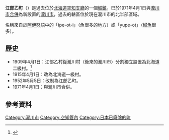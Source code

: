 {{日本町村 (廢除)
| 自治體名=江部乙
| 町村=町
| 町村章=
| 日文原名=江部乙町
| 平假名=えべおつちょう
| 羅馬字拼音=Ebeotsu-chō
| 都道府縣=北海道
| 廢除時間=1971年4月1日
| 廢除理由=[[新設合併|新設合併]]
| 廢除時處置=瀧川市、'''江部乙町''' → [[瀧川市|瀧川市]]
| 現在自治體=泷川市
| 支廳=空知支廳
| 郡=空知郡
| 編號=
| 面積=63.981
| 邊界未定=
| 人口=7,570
| 統計時間=1970年
| 自治體=[[瀧川市|瀧川市]]、[[深川市|深川市]]、[[赤平市|赤平市]]、[[妹背牛町|妹背牛町]]、[[雨龍町|雨龍町]]、[[新十津川町|新十津川町]]
| 樹=
| 花=
| 鳥=
| 其他象徵物=
| 其他象徵=
| 郵遞區號=
| 所在地=空知郡江部乙町西12丁目3−7
| 電話號碼=
| 外部連結=
| 經度=東經141度56分25秒
| 緯度=北緯43度37分32秒
| 地圖=
| 註記=人口：[http://www.city.takikawa.hokkaido.jp/mpsdata/web/6317/ikkatu.pdf 瀧川市官方網頁]
}}
'''江部乙町'''（{{jpn|j=江部乙町|hg=えべおつちょう|rm=Ebeotsu chō|f=y}}）是過去位於[[北海道|北海道]][[空知支廳|空知支廳]]的一個[[城鎮|城鎮]]。已於1971年4月1日與[[瀧川市|瀧川市]][[市町村合併|合併]]為新設置的[[瀧川市|瀧川市]]，過去的轄區位於現在瀧川市的北半部區域。

名稱來自於[[阿伊努語|阿伊努語]]中的「ipe-ot-i」（魚很多的地方）或「yupe-ot」（[[鱘魚|鱘魚]]很多）。

==歷史==
* 1909年4月1日：江部乙村從瀧川村（後來的瀧川市）分割獨立設置為北海道二級村。<ref>{{Cite web|url=http://homepage1.nifty.com/ishato/tiri/sityoson/01hokkai/01_hokkai11.htm#sorati |title=市町村的變遷 - 北海道［道央・道南］ |publisher=ISSIE |accessdate=2008年3月8日 |language=ja |deadurl=yes |archiveurl=https://web.archive.org/web/20090930122953/http://homepage1.nifty.com/ishato/tiri/sityoson/01hokkai/01_hokkai11.htm |archivedate=2009年9月30日 }}</ref>
* 1915年4月1日：改為北海道一級村。
* 1952年5月5日：改制為江部乙町。
* 1971年4月1日：與瀧川市合併。

==參考資料==
<div class="references-small">
<references />

{{空知支廳}}

[[Category:瀧川市|Category:瀧川市]]
[[Category:空知管內|Category:空知管內]]
[[Category:日本已廢除的町|Category:日本已廢除的町]]